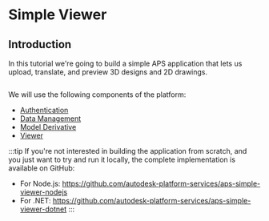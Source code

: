 
# Simple Viewer

## Introduction

In this tutorial we're going to build a simple APS application that lets us
upload, translate, and preview 3D designs and 2D drawings.

<Image img={PreviewUrl} />

We will use the following components of the platform:

- [Authentication](https://aps.autodesk.com/en/docs/oauth/v2/developers_guide/overview)
- [Data Management](https://aps.autodesk.com/en/docs/data/v2/developers_guide/overview)
- [Model Derivative](https://aps.autodesk.com/en/docs/model-derivative/v2/developers_guide/overview)
- [Viewer](https://aps.autodesk.com/en/docs/viewer/v7/developers_guide/overview)

:::tip
If you're not interested in building the application from scratch, and you just want to try
and run it locally, the complete implementation is available on GitHub:
- For Node.js: https://github.com/autodesk-platform-services/aps-simple-viewer-nodejs
- For .NET: https://github.com/autodesk-platform-services/aps-simple-viewer-dotnet
:::
